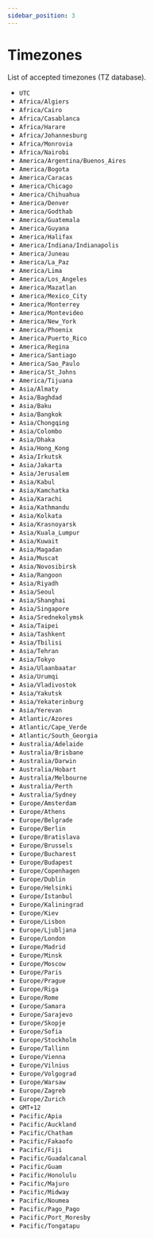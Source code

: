 ```yaml
---
sidebar_position: 3
---
```


# Timezones

List of accepted timezones (TZ database).

- `UTC`
- `Africa/Algiers`
- `Africa/Cairo`
- `Africa/Casablanca`
- `Africa/Harare`
- `Africa/Johannesburg`
- `Africa/Monrovia`
- `Africa/Nairobi`
- `America/Argentina/Buenos_Aires`
- `America/Bogota`
- `America/Caracas`
- `America/Chicago`
- `America/Chihuahua`
- `America/Denver`
- `America/Godthab`
- `America/Guatemala`
- `America/Guyana`
- `America/Halifax`
- `America/Indiana/Indianapolis`
- `America/Juneau`
- `America/La_Paz`
- `America/Lima`
- `America/Los_Angeles`
- `America/Mazatlan`
- `America/Mexico_City`
- `America/Monterrey`
- `America/Montevideo`
- `America/New_York`
- `America/Phoenix`
- `America/Puerto_Rico`
- `America/Regina`
- `America/Santiago`
- `America/Sao_Paulo`
- `America/St_Johns`
- `America/Tijuana`
- `Asia/Almaty`
- `Asia/Baghdad`
- `Asia/Baku`
- `Asia/Bangkok`
- `Asia/Chongqing`
- `Asia/Colombo`
- `Asia/Dhaka`
- `Asia/Hong_Kong`
- `Asia/Irkutsk`
- `Asia/Jakarta`
- `Asia/Jerusalem`
- `Asia/Kabul`
- `Asia/Kamchatka`
- `Asia/Karachi`
- `Asia/Kathmandu`
- `Asia/Kolkata`
- `Asia/Krasnoyarsk`
- `Asia/Kuala_Lumpur`
- `Asia/Kuwait`
- `Asia/Magadan`
- `Asia/Muscat`
- `Asia/Novosibirsk`
- `Asia/Rangoon`
- `Asia/Riyadh`
- `Asia/Seoul`
- `Asia/Shanghai`
- `Asia/Singapore`
- `Asia/Srednekolymsk`
- `Asia/Taipei`
- `Asia/Tashkent`
- `Asia/Tbilisi`
- `Asia/Tehran`
- `Asia/Tokyo`
- `Asia/Ulaanbaatar`
- `Asia/Urumqi`
- `Asia/Vladivostok`
- `Asia/Yakutsk`
- `Asia/Yekaterinburg`
- `Asia/Yerevan`
- `Atlantic/Azores`
- `Atlantic/Cape_Verde`
- `Atlantic/South_Georgia`
- `Australia/Adelaide`
- `Australia/Brisbane`
- `Australia/Darwin`
- `Australia/Hobart`
- `Australia/Melbourne`
- `Australia/Perth`
- `Australia/Sydney`
- `Europe/Amsterdam`
- `Europe/Athens`
- `Europe/Belgrade`
- `Europe/Berlin`
- `Europe/Bratislava`
- `Europe/Brussels`
- `Europe/Bucharest`
- `Europe/Budapest`
- `Europe/Copenhagen`
- `Europe/Dublin`
- `Europe/Helsinki`
- `Europe/Istanbul`
- `Europe/Kaliningrad`
- `Europe/Kiev`
- `Europe/Lisbon`
- `Europe/Ljubljana`
- `Europe/London`
- `Europe/Madrid`
- `Europe/Minsk`
- `Europe/Moscow`
- `Europe/Paris`
- `Europe/Prague`
- `Europe/Riga`
- `Europe/Rome`
- `Europe/Samara`
- `Europe/Sarajevo`
- `Europe/Skopje`
- `Europe/Sofia`
- `Europe/Stockholm`
- `Europe/Tallinn`
- `Europe/Vienna`
- `Europe/Vilnius`
- `Europe/Volgograd`
- `Europe/Warsaw`
- `Europe/Zagreb`
- `Europe/Zurich`
- `GMT+12`
- `Pacific/Apia`
- `Pacific/Auckland`
- `Pacific/Chatham`
- `Pacific/Fakaofo`
- `Pacific/Fiji`
- `Pacific/Guadalcanal`
- `Pacific/Guam`
- `Pacific/Honolulu`
- `Pacific/Majuro`
- `Pacific/Midway`
- `Pacific/Noumea`
- `Pacific/Pago_Pago`
- `Pacific/Port_Moresby`
- `Pacific/Tongatapu`
